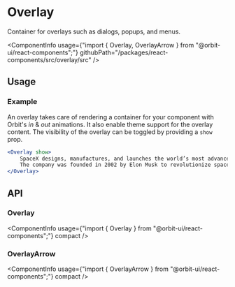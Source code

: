 
<Meta
    title="Components/Overlay"
    id="overlay"
/>

# Overlay

<Tagline>Container for overlays such as dialogs, popups, and menus.</Tagline>

<ComponentInfo
    usage={"import { Overlay, OverlayArrow } from \"@orbit-ui/react-components\";"}
    githubPath="/packages/react-components/src/overlay/src"
/>

## Usage

### Example

An overlay takes care of rendering a container for your component with Orbit's *in* & *out* animations. It also enable theme support for the overlay content. The visibility of the overlay can be toggled by providing a `show` prop.

```jsx
<Overlay show>
    SpaceX designs, manufactures, and launches the world’s most advanced rockets and spacecraft.
    The company was founded in 2002 by Elon Musk to revolutionize space transportation, with the ultimate goal of making life multiplanetary.
</Overlay>
```

## API

### Overlay

<ComponentInfo
    usage={"import { Overlay } from \"@orbit-ui/react-components\";"}
    compact
/>

<ArgsTable of={InnerOverlay} />

### OverlayArrow

<ComponentInfo
    usage={"import { OverlayArrow } from \"@orbit-ui/react-components\";"}
    compact
/>

<ArgsTable of={InnerOverlayArrow} />


